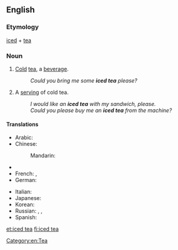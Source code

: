 ==English==
{{wikipedia}}

===Etymology===
[[iced]] + [[tea]]

===Noun===
{{en-noun|s}}
#{{uncountable}} [[cold|Cold]] [[tea]], a [[beverage]].
#:''Could you bring me some '''iced tea''' please?''
#{{countable}} A [[serving]] of cold tea.
#:''I would like an '''iced tea''' with my sandwich, please.''
#:''Could you please buy me an '''iced tea''' from the machine?''

====Translations====
{{trans-top|beverage}}
* Arabic: {{t|ar|شاي مثلج|m|tr=shaay muthlij|sc=Arab}}
* Chinese:
*: Mandarin: {{t|zh|冰茶|tr=bīng chá|sc=Hani}}
* {{trreq|Finnish}}
* French: {{t|fr|thé glacé|m}}, {{qualifier|Switzerland}} {{t|fr|thé froid|m}}
* German: {{t|de|Eistee|m}}
{{trans-mid}}
* Italian: {{t|it|tè freddo|m}}
* Japanese: {{t|ja|アイスティー|tr=aisutī|sc=Jpan}}
* Korean: {{t|ko|아이스 티|tr=aiseu ti|sc=Kore}}
* Russian: {{t|ru|холодный чай|m|tr=xolódnyj čaj|sc=Cyrl}}, {{t|ru|чай со льдом|m|tr=čaj so l'dóm|sc=Cyrl}}, {{t|ru|чай-гляссе|m|tr=čaj-gljasɛ́|sc=Cyrl}}
* Spanish: {{t|es|té helado|m}}
{{trans-bottom}}

[[et:iced tea]]
[[fi:iced tea]]

[[Category:en:Tea]]